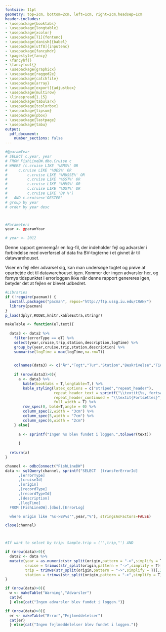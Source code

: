 ```yaml
---
fontsize: 11pt
geometry: top=2cm, bottom=2cm, left=1cm, right=2cm,headsep=1cm
header-includes:
- \usepackage{booktabs}
- \usepackage{longtable}
- \usepackage{xcolor}
- \usepackage[T1]{fontenc}
- \usepackage[danish]{babel}
- \usepackage[utf8]{inputenc}
- \usepackage{fancyhdr}
- \pagestyle{fancy}
- \fancyhf{}
- \fancyfoot{}
- \usepackage{graphicx}
- \usepackage{ragged2e}
- \usepackage{catchfile}
- \usepackage{array}
- \usepackage[export]{adjustbox}
- \usepackage{multirow}
- \linespread{1.15}
- \usepackage{tabularx}
- \usepackage{tcolorbox}
- \usepackage{lipsum}
- \usepackage{pbox}
- \usepackage{lastpage}
- \usepackage{tabu}
output:
  pdf_document: 
    number_sections: false
---
```

<!-- This report looks through the rrorlog to find anything related to bv-cruises within a given year. If something is found, it is presented in tables. Users can then try to procress the cruise to the datawarehouse to see if the error has been corrected. If it has not, the logTime will change when this report is created after processesing the cruise to the datawarehouse again -->


\renewcommand{\familydefault}{\sfdefault}
\sffamily

```r
#@paramYear
# SELECT c.year, year
# FROM FishLineDW.dbo.Cruise c
# WHERE (c.cruise LIKE '%BMS%' OR
# 	  c.cruise LIKE '%OES%' OR
#   	  c.cruise LIKE '%MUSSE%' OR
#   	  c.cruise LIKE '%SST%' OR
#   	  c.cruise LIKE '%HMS%' OR
#   	  c.cruise LIKE '%OST%' OR
#   	  c.cruise LIKE 'BV %')
#   AND c.cruise<>'OESTER'
# group by year 
# order by year desc



#Parameters
year <- @paramYear

# year <- 2012

```


\lhead{\footnotesize Gennemgang af log for BV-togter fra år `r year`}
\rhead{\footnotesize Udskrevet: `r Sys.time()`}
\fancyfoot[R]{\thepage/\pageref{LastPage}}

\section{Gennemgang af log for BV-togter i `r year`}

Denne rapport gennemgår en log-fil, der indeholder fejl og advarsler i forbindelse med overførsel af data fra BV-togterne i et givnet år til datawarehouset. 

Viser en fejl eller advarsel sig, kan man undersøge togtet og prøve at oparbejde det til datawarehouset igen. Kommer der ingen advarsler her, og fornys tidspunktet i errorloggen ikke når denne rapport genereres igen, betyder det at fejlen er blevet udbedret. 

```r

#Libraries
if (!require(pacman)) {
  install.packages("pacman", repos="http://ftp.ussg.iu.edu/CRAN/")
  library(pacman)
}
p_load(dplyr,RODBC,knitr,kableExtra,stringr)

makeTable <- function(eT,text){
  
  data3 <- data2 %>% 
    filter(errorType == eT) %>% 
    select(year,cruise,trip,station,description,logTime) %>% 
    group_by(year,cruise,trip,station,description) %>% 
    summarise(logTime = max(logTime,na.rm=T)) 
    

    colnames(data3) <- c("År","Togt","Tur","Station","Beskrivelse","Tidspunkt")
  
    if (nrow(data3)>0){
      a <- data3 %>% 
        kable(booktabs = T,longtable=T,) %>% 
        kable_styling(latex_options = c("striped","repeat_header"),
                      repeat_header_text = sprintf("\\textit{%s, fortsat}",text),
                      repeat_header_continued = "\\textit{Fortsættes}",
                      full_width = T) %>%
        row_spec(0, bold=T,angle = 0) %>% 
        column_spec(2,width = "3cm") %>% 
        column_spec(5,width = "7cm") %>% 
        column_spec(6,width = "2cm")
    } else{
      
      a <- sprintf("Ingen %s blev fundet i loggen.",tolower(text))
      
      }
  
  return(a)
}
```


```r


channel <- odbcConnect("FishLineDW")
data <- sqlQuery(channel, sprintf("SELECT  [transferErrorId]
      ,[errorType]
      ,[cruiseId]
      ,[origin]
      ,[recordType]
      ,[recordTypeId]
      ,[description]
      ,[logTime]
  FROM [FishLineDW].[dbo].[ErrorLog]

  where origin like '%s->BV%s'",year,"%"), stringsAsFactors=FALSE) 

close(channel)



#If want to selcet by trip: Sample.trip = ('",trip,"') AND

if (nrow(data)>0){
  data2 <- data %>% 
  mutate(year = as.numeric(str_split(origin,pattern = "->",simplify = T)[,1]),
         cruise = trimws(str_split(origin,pattern = "->",simplify = T)[,2]),
         trip = trimws(str_split(origin,pattern = "->",simplify = T)[,3]),
         station = trimws(str_split(origin,pattern = "->",simplify = T)[,4]))
}

```

\subsection{Advarsler i overførsel til datawarehouse}
```r
if (nrow(data)>0){
  w <- makeTable("Warning","Advarsler")
  cat(w)
  } else{cat("Ingen advarsler blev fundet i loggen.")}
```

\subsection{Fejlmeddelelser i errorloggen}
```r
if (nrow(data)>0){
  er <- makeTable("Error","Fejlmeddelelser")
  cat(er)
  } else{cat("Ingen fejlmeddelelser blev fundet i loggen.")}
```
